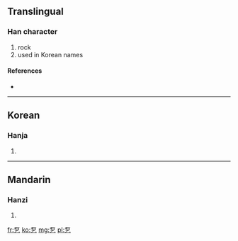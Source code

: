 ==Translingual==

===Han character===
{{Han char|rn=5|rad=乙|as=05|sn=6|four=|canj=一口弓 (MRN)}}

# rock
# used in Korean names

====References====
* {{Han ref|kx=0084.141|dj=0171.180|hdz=10053.041|uh=4E6D|ud=20077}}

----

==Korean==

===Hanja===
{{ko-hanja|hangeul=돌|rv=dol|mr=tol}}

# {{defn|Korean|sort=乙05}}

----

==Mandarin==

===Hanzi===
{{cmn-hanzi|pin=[[shí]] ([[shi2]])|wg=shih<sup>2</sup>}}

# {{defn|Mandarin|sort=乙05}}

[[fr:乭]]
[[ko:乭]]
[[mg:乭]]
[[pl:乭]]